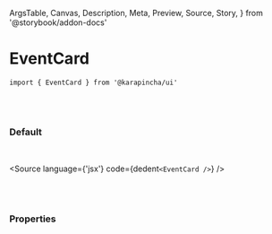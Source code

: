   ArgsTable,
  Canvas,
  Description,
  Meta,
  Preview,
  Source,
  Story,
} from '@storybook/addon-docs'


<Meta title='01. Atoms / EventCard' component={EventCard} />

# EventCard

`import { EventCard } from '@karapincha/ui'`

<br />
<br />

### Default

<br />

<Story name='Default'>
  <div className='doc-story__preview' style={{ zoom: '100%' }}>
    <div className='flex items-center gap-4'>
      <EventCard />
    </div>
  </div>
</Story>

<Source language={'jsx'} code={dedent`<EventCard />`} />

<br />
<br />

### Properties

<ArgsTable of={EventCard} />
